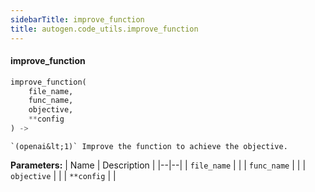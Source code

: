 ```yaml
---
sidebarTitle: improve_function
title: autogen.code_utils.improve_function
---
```


<code class="doc-symbol doc-symbol-heading doc-symbol-function"></code>
#### improve_function
<a href="#autogen.code_utils..improve_function" class="headerlink" title="Permanent link"></a>

```python
improve_function(
    file_name,
    func_name,
    objective,
    **config
) -> 
```

    `(openai&lt;1)` Improve the function to achieve the objective.

<b>Parameters:</b>
| Name | Description |
|--|--|
| `file_name` |  |
| `func_name` |  |
| `objective` |  |
| `**config` |  |

<br />